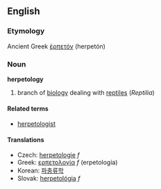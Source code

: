 ==English==
===Etymology===
Ancient Greek [[ἑρπετόν]] (herpetón)<!-- only partial etym -->

===Noun===
'''herpetology'''

#branch of [[biology]] dealing with [[reptile]]s (''Reptilia'')

====Related terms====
*[[herpetologist]]

==== Translations ====
*Czech: [[herpetologie]] ''f''
*Greek: [[ερπετολογία]] ''f'' (erpetolog&iacute;a)
*Korean: [[파충류학]]
*Slovak: [[herpetológia]]  ''f''